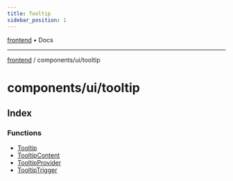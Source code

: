 ```yaml
---
title: Tooltip
sidebar_position: 1
---
```


[frontend](./tooltip/../../..) • Docs

***

[frontend](./tooltip/../../..) / components/ui/tooltip

# components/ui/tooltip

## Index

### Functions

- [Tooltip](./tooltip/functions/Tooltip)
- [TooltipContent](./tooltip/functions/TooltipContent)
- [TooltipProvider](./tooltip/functions/TooltipProvider)
- [TooltipTrigger](./tooltip/functions/TooltipTrigger)
